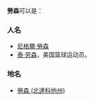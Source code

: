 '''勞森'''可以是：

=== 人名 ===
*[[尼格爾·勞森|尼格爾·勞森]]
*[[泰·劳森|泰·劳森]]，美国篮球运动员。

=== 地名 ===

* [[勞森_(北達科他州)|勞森 (北達科他州)]]

{{disambig|L|Cat=二字译名消歧义}}